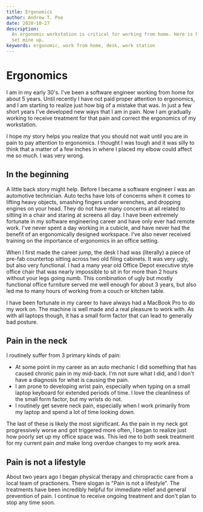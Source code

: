 ```yaml
---
title: Ergonomics
author: Andrew T. Poe
date: 2020-10-27
description:
  An ergonomic workstation is critical for working from home. Here is how I've
  set mine up.
keywords: ergonomic, work from home, desk, work station
---
```


# Ergonomics

I am in my early 30's. I've been a software engineer working from home for about
5 years. Until recently I have not paid proper attention to ergonomics, and I am
starting to realize just how big of a mistake that was. In just a few short
years I've developed new ways that I am in pain. Now I am gradually working to
receive treatment for that pain and correct the ergonomics of my workstation.

I hope my story helps you realize that you should not wait until you are in pain
to pay attention to ergonomics. I thought I was tough and it was silly to think
that a matter of a few inches in where I placed my elbow could affect me so
much. I was very wrong.

## In the beginning

A little back story might help. Before I became a software engineer I was an
automotive technician. Auto techs have lots of concerns when it comes to lifting
heavy objects, smashing fingers under wrenches, and dropping engines on your
head. They do not have many concerns at all related to sitting in a chair and
staring at screens all day. I have been extremely fortunate in my software
engineering career and have only ever had remote work. I've never spent a day
working in a cubicle, and have never had the benefit of an ergonomically
designed workspace. I've also never received training on the importance of
ergonomics in an office setting.

When I first made the career jump, the desk I had was (literally) a piece of
pre-fab countertop sitting across two old filing cabinets. It was very ugly, but
also very functional. I had a many year old Office Depot executive style office
chair that was nearly impossible to sit in for more than 2 hours without your
legs going numb. This combination of ugly but mostly functional office furniture
served me well enough for about 3 years, but also led me to many hours of
working from a couch or kitchen table.

I have been fortunate in my career to have always had a MacBook Pro to do my
work on. The machine is well made and a real pleasure to work with. As with all
laptops though, it has a small form factor that can lead to generally bad
posture.

## Pain in the neck

I routinely suffer from 3 primary kinds of pain:

- At some point in my career as an auto mechanic I did something that has caused
  chronic pain in my mid-back. I'm not sure what I did, and I don't have a
  diagnosis for what is causing the pain.
- I am prone to developing wrist pain, especially when typing on a small laptop
  keyboard for extended periods of time. I love the cleanliness of the small
  form factor, but my wrists do not.
- I routinely get severe neck pain, especially when I work primarily from my
  laptop and spend a lot of time looking down.

The last of these is likely the most significant. As the pain in my neck got
progressively worse and got triggered more often, I began to realize just how
poorly set up my office space was. This led me to both seek treatment for my
current pain _and_ make long overdue changes to my work area.

## Pain is not a lifestyle

About two years ago I began physical therapy and chiropractic care from a local
team of practioners. There slogan is "Pain is not a lifestyle". The treatments
have been incredibly helpful for immediate relief and general prevention of
pain. I continue to receive ongoing treatment and don't plan to stop any time
soon.
